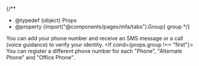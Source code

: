 
{/**
  * @typedef {object} Props
  * @property {import("@components/pages/mfa/tabs").Group} group
  */}

You can add your phone number and receive an SMS message or a call (voice guidance) to verify your identity. <If cond={props.group !== "first"}> You can register a different phone number for each "Phone", "Alternate Phone" and "Office Phone".</If>
